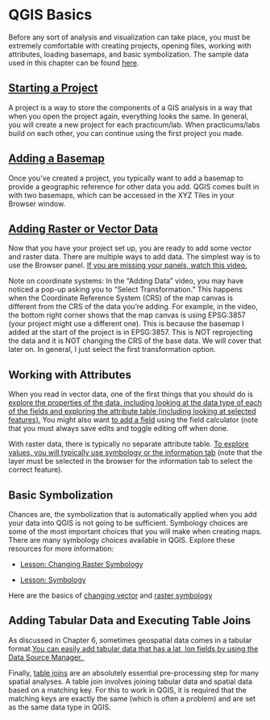 # QGIS Basics

Before any sort of analysis and visualization can take place, you must be extremely comfortable with creating projects, opening files, working with attributes, loading basemaps, and basic symbolization. The sample data used in this chapter can be found [here](https://drive.google.com/drive/folders/16dvmblS9W8Hi0iaui6jw1vr5OGcWNUiR?usp=sharing).

## [Starting a Project](https://drive.google.com/file/d/1P6NZVndZ65_fkeMN3fcLGhw02F3OBldu/view?usp=sharing)

A project is a way to store the components of a GIS analysis in a way that when you open the project again, everything looks the same. In general, you will create a new project for each practicum/lab. When practicums/labs build on each other, you can continue using the first project you made. 

## [Adding a Basemap](https://drive.google.com/file/d/1anULPv8C_2ShLyzhYE6sbzLzj4AR6SpP/view?usp=sharing)

Once you’ve created a project, you typically want to add a basemap to provide a geographic reference for other data you add. QGIS comes built in with two basemaps, which can be accessed in the XYZ Tiles in your Browser window.

## [Adding Raster or Vector Data](https://drive.google.com/file/d/1A3haHmjDZ74tV-tERAtF7dXQU52iWeuU/view?usp=sharing)

Now that you have your project set up, you are ready to add some vector and raster data. There are multiple ways to add data. The simplest way is to use the Browser panel. [If you are missing your panels, watch this video.](https://drive.google.com/file/d/10be1iGWf4RApnKoFf3pflPVn_L_7NDBR/view?usp=sharing) 

Note on coordinate systems: In the “Adding Data” video, you may have noticed a pop-up asking you to “Select Transformation.” This happens when the Coordinate Reference System (CRS) of the map canvas is different from the CRS of the data you’re adding. For example, in the video, the bottom right corner shows that the map canvas is using EPSG:3857 (your project might use a different one). This is because the basemap I added at the start of the project is in EPSG:3857. This is NOT reprojecting the data and it is NOT changing the CRS of the base data. We will cover that later on. In general, I just select the first transformation option. 

## Working with Attributes 

When you read in vector data, one of the first things that you should do is [explore the properties of the data, including looking at the data type of each of the fields and exploring the attribute table (including looking at selected features).](https://drive.google.com/file/d/1TnRS1U5XKcbFMu33MfqS4w6S_n5rUqSL/view?usp=sharing) You might also want [to add a field](https://drive.google.com/file/d/14I1QCvfXSisWaGZC5hojAQJao837aeAV/view?usp=sharing) using the field calculator (note that you must always save edits and toggle editing off when done. 

With raster data, there is typically no separate attribute table. [To explore values, you will typically use symbology or the information tab](https://drive.google.com/file/d/19wNUsrbDnoJ5O4KnC5nmhVldOcXdkyaI/view?usp=sharing) (note that the layer must be selected in the browser for the information tab to select the correct feature). 

## Basic Symbolization

Chances are, the symbolization that is automatically applied when you add your data into QGIS is not going to be sufficient. Symbology choices are some of the most important choices that you will make when creating maps. There are many symbology choices available in QGIS. Explore these resources for more information:

-   [Lesson: Changing Raster Symbology](https://docs.qgis.org/3.40/en/docs/training_manual/rasters/changing_symbology.html)

-   [Lesson: Symbology](https://docs.qgis.org/3.40/en/docs/training_manual/basic_map/symbology.html)

Here are the basics of [changing vector](https://drive.google.com/file/d/1peIgBviXjJ_uX7EArwakNs4wJZrEXhRN/view?usp=sharing) and [raster symbology](https://drive.google.com/file/d/12GRmKnz2n01E2t6M9sDUNxyhAazprJfG/view?usp=sharing)

## Adding Tabular Data and Executing Table Joins

As discussed in Chapter 6, sometimes geospatial data comes in a tabular format.[You can easily add tabular data that has a lat, lon fields by using the Data Source Manager. ](https://drive.google.com/file/d/1X9-JFEb9z6txAGXnSLLY48Wq-S5TBaM7/view?usp=sharing)

Finally, [table joins](https://drive.google.com/file/d/1tzhxP4imRrFqmzpMqDJ2BaAMKlBv9993/view?usp=sharing) are an absolutely essential pre-processing step for many spatial analyses. A table join involves joining tabular data and spatial data based on a matching key. For this to work in QGIS, it is required that the matching keys are exactly the same (which is often a problem) and are set as the same data type in QGIS. 
